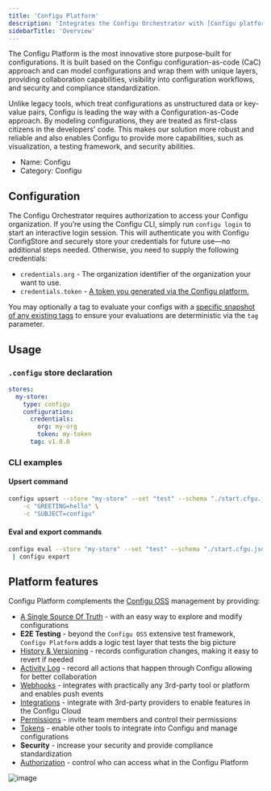 ```yaml
---
title: 'Configu Platform'
description: 'Integrates the Configu Orchestrator with [Configu platform](https://configu.com).'
sidebarTitle: 'Overview'
---
```


The Configu Platform is the most innovative store purpose-built for configurations. It is built based on the Configu configuration-as-code (CaC) approach and can model configurations and wrap them with unique layers, providing collaboration capabilities, visibility into configuration workflows, and security and compliance standardization.

Unlike legacy tools, which treat configurations as unstructured data or key-value pairs, Configu is leading the way with a Configuration-as-Code approach. By modeling configurations, they are treated as first-class citizens in the developers’ code. This makes our solution more robust and reliable and also enables Configu to provide more capabilities, such as visualization, a testing framework, and security abilities.

- Name: Configu
- Category: Configu

## Configuration

The Configu Orchestrator requires authorization to access your Configu organization. If you’re using the Configu CLI, simply run `configu login` to start an interactive login session. This will authenticate you with Configu ConfigStore and securely store your credentials for future use—no additional steps needed. Otherwise, you need to supply the following credentials:

- `credentials.org` - The organization identifier of the organization your want to use.
- `credentials.token` - [A token you generated via the Configu platform.](/integrations/store/configu/tokens)

You may optionally a tag to evaluate your configs with a [specific snapshot of any existing tags](/integrations/store/configu/config-history#evaluating-with-a-tag) to ensure your evaluations are deterministic via the `tag` parameter.

## Usage

### `.configu` store declaration

```yaml
stores:
  my-store:
    type: configu
    configuration:
      credentials:
        org: my-org
        token: my-token
      tag: v1.0.0
```

### CLI examples

#### Upsert command

```bash
configu upsert --store "my-store" --set "test" --schema "./start.cfgu.json" \
    -c "GREETING=hello" \
    -c "SUBJECT=configu"
```

#### Eval and export commands

```bash
configu eval --store "my-store" --set "test" --schema "./start.cfgu.json" \
 | configu export
```

## Platform features

Configu Platform complements the [Configu OSS](https://github.com/configu/configu) management by providing:

- [A Single Source Of Truth](/integrations/store/configu/config-explorer) - with an easy way to explore and modify configurations
- **E2E Testing** - beyond the `Configu OSS` extensive test framework, `Configu Platform` adds a logic test layer that tests the big picture
- [History & Versioning](/integrations/store/configu/config-editor) - records configuration changes, making it easy to revert if needed
- [Activity Log](/integrations/store/configu/audit-logs) - record all actions that happen through Configu allowing for better collaboration
- [Webhooks](/integrations/store/configu/webhooks) - integrates with practically any 3rd-party tool or platform and enables push events
- [Integrations](/integrations/store/configu/integrations) - integrate with 3rd-party providers to enable features in the Configu Cloud
- [Permissions](/integrations/store/configu/members) - invite team members and control their permissions
- [Tokens](/integrations/store/configu/tokens) - enable other tools to integrate into Configu and manage configurations
- **Security** - increase your security and provide compliance standardization
- [Authorization](/integrations/store/configu/authorization) - control who can access what in the Configu Platform

![image](https://raw.githubusercontent.com/configu/configu/refs/heads/main/docs/images/configu-cloud.png)
